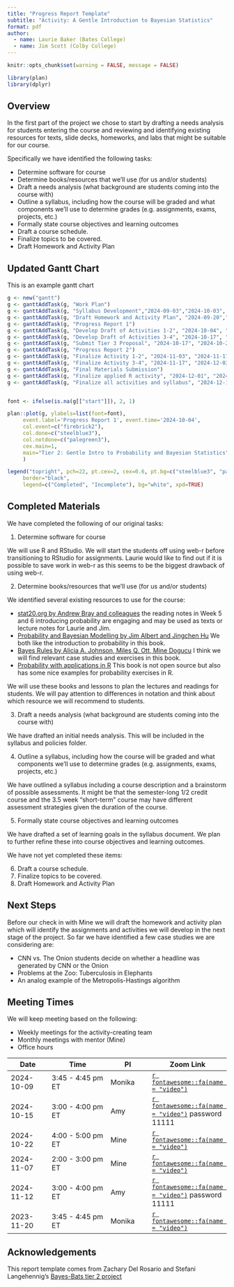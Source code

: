 ```yaml
---
title: "Progress Report Template"
subtitle: "Activity: A Gentle Introduction to Bayesian Statistics"
format: pdf
author: 
  - name: Laurie Baker (Bates College)
  - name: Jim Scott (Colby College)
---
```


```r
knitr::opts_chunk$set(warning = FALSE, message = FALSE)

library(plan)
library(dplyr)
```

## Overview

In the first part of the project we chose to start by drafting a needs analysis for students entering the course and reviewing and identifying existing resources for texts, slide decks, homeworks, and labs that might be suitable for our course.

Specifically we have identified the following tasks:

-   Determine software for course
-   Determine books/resources that we’ll use (for us and/or students)
-   Draft a needs analysis (what background are students coming into the course with)
-   Outline a syllabus, including how the course will be graded and what components we’ll use to determine grades (e.g. assignments, exams, projects, etc.)
-   Formally state course objectives and learning outcomes
-   Draft a course schedule.
-   Finalize topics to be covered.
-   Draft Homework and Activity Plan

## Updated Gantt Chart

This is an example gantt chart

```r
g <- new("gantt")
g <- ganttAddTask(g, "Work Plan")
g <- ganttAddTask(g, "Syllabus Development","2024-09-03","2024-10-03", done=85)
g <- ganttAddTask(g, "Draft Homework and Activity Plan", "2024-09-20","2024-10-03", done=30)
g <- ganttAddTask(g, "Progress Report 1")
g <- ganttAddTask(g, "Develop Draft of Activities 1-2", "2024-10-04", "2024-10-17", done=0)
g <- ganttAddTask(g, "Develop Draft of Activities 3-4", "2024-10-17", "2024-11-04", done=0)
g <- ganttAddTask(g, "Submit Tier 3 Proposal", "2024-10-17", "2024-10-24", done=0)
g <- ganttAddTask(g, "Progress Report 2")
g <- ganttAddTask(g, "Finalize Activity 1-2", "2024-11-03", "2024-11-17", done=0)
g <- ganttAddTask(g, "Finalize Activity 3-4", "2024-11-17", "2024-12-03", done=0)
g <- ganttAddTask(g, "Final Materials Submission")
g <- ganttAddTask(g, "Finalize applied R activity", "2024-12-01", "2024-12-10", done=0)
g <- ganttAddTask(g, "Finalize all activities and syllabus", "2024-12-10", "2024-12-14", done=0)


font <- ifelse(is.na(g[["start"]]), 2, 1)

plan::plot(g, ylabels=list(font=font),
     event.label='Progress Report 1', event.time='2024-10-04',
     col.event=c("firebrick2"),
     col.done=c("steelblue3"),
     col.notdone=c("palegreen3"),
     cex.main=1,
     main="Tier 2: Gentle Intro to Probability and Bayesian Statistics",
     )

legend("topright", pch=22, pt.cex=2, cex=0.6, pt.bg=c("steelblue3", "palegreen3"),
     border="black",
     legend=c("Completed", "Incomplete"), bg="white", xpd=TRUE)

```

## Completed Materials

We have completed the following of our original tasks:

1.  Determine software for course

We will use R and RStudio. We will start the students off using web-r before transitioning to RStudio for assignments. Laurie would like to find out if it is possible to save work in web-r as this seems to be the biggest drawback of using web-r.

2.  Determine books/resources that we’ll use (for us and/or students)

We identified several existing resources to use for the course:

-   [stat20.org by Andrew Bray and colleagues](https://www.stat20.org) the reading notes in Week 5 and 6 introducing probability are engaging and may be used as texts or lecture notes for Laurie and Jim.
-   [Probability and Bayesian Modelling by Jim Albert and Jingchen Hu](https://bayesball.github.io/BOOK/probability-a-measurement-of-uncertainty.html) We both like the introduction to probability in this book.
-   [Bayes Rules by Alicia A. Johnson, Miles Q. Ott, Mine Dogucu](https://www.bayesrulesbook.com) I think we will find relevant case studies and exercises in this book.
-   [Probability with applications in R](https://www.amazon.com/Probability-Applications-Robert-P-Dobrow/dp/1118241258) This book is not open source but also has some nice examples for probability exercises in R.

We will use these books and lessons to plan the lectures and readings for students. We will pay attention to differences in notation and think about which resource we will recommend to students.

3.  Draft a needs analysis (what background are students coming into the course with)

We have drafted an initial needs analysis. This will be included in the syllabus and policies folder.

4.  Outline a syllabus, including how the course will be graded and what components we’ll use to determine grades (e.g. assignments, exams, projects, etc.)

We have outlined a syllabus including a course description and a brainstorm of possible assessments. It might be that the semester-long 1/2 credit course and the 3.5 week "short-term" course may have different assessment strategies given the duration of the course.

5.  Formally state course objectives and learning outcomes

We have drafted a set of learning goals in the syllabus document. We plan to further refine these into course objectives and learning outcomes.

We have not yet completed these items:

6.  Draft a course schedule.
7.  Finalize topics to be covered.
8.  Draft Homework and Activity Plan

## Next Steps

Before our check in with Mine we will draft the homework and activity plan which will identify the assignments and activities we will develop in the next stage of the project. So far we have identified a few case studies we are considering are:

-   CNN vs. The Onion students decide on whether a headline was generated by CNN or the Onion
-   Problems at the Zoo: Tuberculosis in Elephants
-   An analog example of the Metropolis-Hastings algorithm

## Meeting Times

We will keep meeting based on the following:

-   Weekly meetings for the activity-creating team
-   Monthly meetings with mentor (Mine)
-   Office hours

| Date       | Time              | PI     | Zoom Link                                                                                                                     |
|----------------|-------------------------|----------------|----------------|
| 2024-10-09 | 3:45 - 4:45 pm ET | Monika | [`r fontawesome::fa(name = "video")`](https://vassar.zoom.us/my/monika76five)                                                 |
| 2024-10-15 | 3:00 - 4:00 pm ET | Amy    | [`r fontawesome::fa(name = "video")`](https://duke.zoom.us/my/amyherring?pwd=UWczUjFOOXZ2MlhuYTMrLzVka05sQT09) password 11111 |
| 2024-10-22 | 4:00 - 5:00 pm ET | Mine   | [`r fontawesome::fa(name = "video")`](https://uci.zoom.us/j/93009936370)                                                      |
| 2024-11-07 | 2:00 - 3:00 pm ET | Mine   | [`r fontawesome::fa(name = "video")`](https://uci.zoom.us/j/96570454362)                                                      |
| 2024-11-12 | 3:00 - 4:00 pm ET | Amy    | [`r fontawesome::fa(name = "video")`](https://duke.zoom.us/my/amyherring?pwd=UWczUjFOOXZ2MlhuYTMrLzVka05sQT09) password 11111 |
| 2023-11-20 | 3:45 - 4:45 pm ET | Monika | [`r fontawesome::fa(name = "video")`](https://vassar.zoom.us/my/monika76five)                                                 |

## Acknowledgements

This report template comes from Zachary Del Rosario and Stefani Langehennig's [Bayes-Bats tier 2 project](https://github.com/bayes-bats/tier2-freq-bayes)

